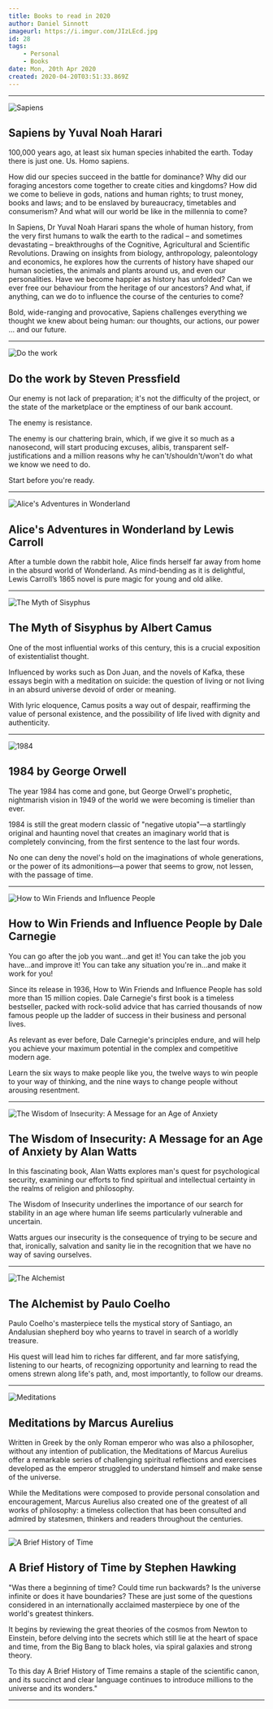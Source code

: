 ```yaml
---
title: Books to read in 2020
author: Daniel Sinnott
imageurl: https://i.imgur.com/JIzLEcd.jpg
id: 28
tags:
    - Personal
    - Books
date: Mon, 20th Apr 2020
created: 2020-04-20T03:51:33.869Z
---
```


---

![Sapiens](https://i.imgur.com/YGXXBuP.jpg#1.3 "Sapiens")

## Sapiens by Yuval Noah Harari

100,000 years ago, at least six human species inhabited the earth. Today there is just one. Us. Homo
sapiens.

How did our species succeed in the battle for dominance? Why did our foraging ancestors come
together to create cities and kingdoms? How did we come to believe in gods, nations and human
rights; to trust money, books and laws; and to be enslaved by bureaucracy, timetables and
consumerism? And what will our world be like in the millennia to come?

In Sapiens, Dr Yuval Noah Harari spans the whole of human history, from the very first humans to
walk the earth to the radical – and sometimes devastating – breakthroughs of the Cognitive,
Agricultural and Scientific Revolutions. Drawing on insights from biology, anthropology,
paleontology and economics, he explores how the currents of history have shaped our human societies,
the animals and plants around us, and even our personalities. Have we become happier as history has
unfolded? Can we ever free our behaviour from the heritage of our ancestors? And what, if anything,
can we do to influence the course of the centuries to come?

Bold, wide-ranging and provocative, Sapiens challenges everything we thought we knew about being
human: our thoughts, our actions, our power ... and our future.

---

![Do the work](https://i.imgur.com/nRxgMPf.jpg#1.3 "Do the work")

## Do the work by Steven Pressfield

Our enemy is not lack of preparation; it's not the difficulty of the project, or the state of the
marketplace or the emptiness of our bank account.

The enemy is resistance.

The enemy is our chattering brain, which, if we give it so much as a nanosecond, will start
producing excuses, alibis, transparent self-justifications and a million reasons why he
can't/shouldn't/won't do what we know we need to do.

Start before you're ready.

---

![Alice's Adventures in Wonderland](https://i.imgur.com/sLb9uAz.jpg#1.3 "Alices Adventures in Wonderland")

## Alice's Adventures in Wonderland by Lewis Carroll

After a tumble down the rabbit hole, Alice finds herself far away from home in the absurd world of
Wonderland. As mind-bending as it is delightful, Lewis Carroll’s 1865 novel is pure magic for young
and old alike.

---

![The Myth of Sisyphus](https://i.imgur.com/926NlEN.jpg#1.3 "The Myth of Sisyphus")

## The Myth of Sisyphus by Albert Camus

One of the most influential works of this century, this is a crucial exposition of existentialist
thought.

Influenced by works such as Don Juan, and the novels of Kafka, these essays begin with a meditation
on suicide: the question of living or not living in an absurd universe devoid of order or meaning.

With lyric eloquence, Camus posits a way out of despair, reaffirming the value of personal
existence, and the possibility of life lived with dignity and authenticity.

---

![1984](https://i.imgur.com/zJQRde7.jpg#1.3 "1984")

## 1984 by George Orwell

The year 1984 has come and gone, but George Orwell's prophetic, nightmarish vision in 1949 of the
world we were becoming is timelier than ever.

1984 is still the great modern classic of "negative utopia"—a startlingly original and haunting
novel that creates an imaginary world that is completely convincing, from the first sentence to the
last four words.

No one can deny the novel's hold on the imaginations of whole generations, or the power of its
admonitions—a power that seems to grow, not lessen, with the passage of time.

---

![How to Win Friends and Influence People](https://i.imgur.com/7qaspu3.jpg#1.3 "How to Win Friends and Influence People")

## How to Win Friends and Influence People by Dale Carnegie

You can go after the job you want...and get it! You can take the job you have...and improve it! You
can take any situation you're in...and make it work for you!

Since its release in 1936, How to Win Friends and Influence People has sold more than 15 million
copies. Dale Carnegie's first book is a timeless bestseller, packed with rock-solid advice that has
carried thousands of now famous people up the ladder of success in their business and personal
lives.

As relevant as ever before, Dale Carnegie's principles endure, and will help you achieve your
maximum potential in the complex and competitive modern age.

Learn the six ways to make people like you, the twelve ways to win people to your way of thinking,
and the nine ways to change people without arousing resentment.

---

![The Wisdom of Insecurity: A Message for an Age of Anxiety](https://i.imgur.com/4Wuvvd3.jpg#1.3 "The Wisdom of Insecurity: A Message for an Age of Anxiety")

## The Wisdom of Insecurity: A Message for an Age of Anxiety by Alan Watts

In this fascinating book, Alan Watts explores man's quest for psychological security, examining our
efforts to find spiritual and intellectual certainty in the realms of religion and philosophy.

The Wisdom of Insecurity underlines the importance of our search for stability in an age where human
life seems particularly vulnerable and uncertain.

Watts argues our insecurity is the consequence of trying to be secure and that, ironically,
salvation and sanity lie in the recognition that we have no way of saving ourselves.

---

![The Alchemist](https://i.imgur.com/QudDYhx.jpg#1.3 "The Alchemist")

## The Alchemist by Paulo Coelho

Paulo Coelho's masterpiece tells the mystical story of Santiago, an Andalusian shepherd boy who
yearns to travel in search of a worldly treasure.

His quest will lead him to riches far different, and far more satisfying, listening to our hearts,
of recognizing opportunity and learning to read the omens strewn along life's path, and, most
importantly, to follow our dreams.

---

![Meditations](https://i.imgur.com/jjhMYXc.jpg#1.3 "Meditations")

## Meditations by Marcus Aurelius

Written in Greek by the only Roman emperor who was also a philosopher, without any intention of
publication, the Meditations of Marcus Aurelius offer a remarkable series of challenging spiritual
reflections and exercises developed as the emperor struggled to understand himself and make sense of
the universe.

While the Meditations were composed to provide personal consolation and encouragement, Marcus
Aurelius also created one of the greatest of all works of philosophy: a timeless collection that has
been consulted and admired by statesmen, thinkers and readers throughout the centuries.

---

![A Brief History of Time](https://i.imgur.com/P4198tT.jpg#1.3 "A Brief History of Time")

## A Brief History of Time by Stephen Hawking

"Was there a beginning of time? Could time run backwards? Is the universe infinite or does it have
boundaries? These are just some of the questions considered in an internationally acclaimed
masterpiece by one of the world's greatest thinkers.

It begins by reviewing the great theories of the cosmos from Newton to Einstein, before delving into
the secrets which still lie at the heart of space and time, from the Big Bang to black holes, via
spiral galaxies and strong theory.

To this day A Brief History of Time remains a staple of the scientific canon, and its succinct and
clear language continues to introduce millions to the universe and its wonders."

---

